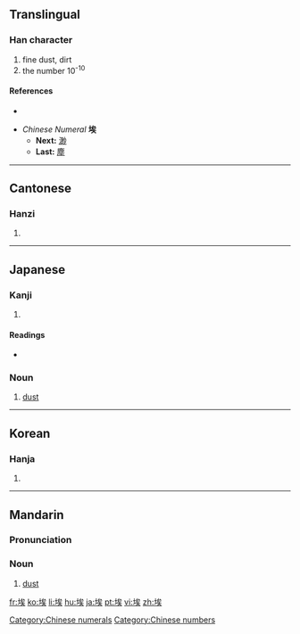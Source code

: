 ==Translingual==

===Han character===
{{Han char|rn=32|rad=土|as=07|sn=10|four=4313<sub>4</sub>|canj=土戈人大 (GIOK)}}

# fine dust, dirt
# the number 10<sup>-10</sup>

====References====
* {{Han ref|kx=0229.190|dkj=05107|dj=0465.090|hdz=10447.150|uh=57C3|ud=22467|bh=AE4A|bd=44618}}

* ''Chinese Numeral'' '''埃'''
** '''Next:''' [[渺]]
** '''Last:''' [[塵]]

[[Category:Chinese numerals]]
[[Category:Chinese numbers]]
----

==Cantonese==

===Hanzi===
{{yue-hanzi|jyut=|y=oi1}}

# {{defn|Cantonese}}

----

==Japanese==

===Kanji===
{{ja-kanji|grade=|rs=土07}}

# {{defn|Japanese}}

====Readings====
* {{ja-readings|on=[[あい]] (ai)|kun=[[ちり]] (chiri), [[ほこり]] (hokori)}}

===Noun===
{{ja-noun|k|hira=ほこり|rom=hokori}}
# [[dust]]

----

==Korean==

===Hanja===
{{ko-hanja|hangeul=애|rv=ae|mr=ae}}

# {{defn|Korean}}

----

==Mandarin==

===Pronunciation===
{{IPA|[ ai˥˥ ]}}

===Noun===
{{cmn-noun|ts|pin=āi|pint=ai1|rs=土07}}

# [[dust]]

[[fr:埃]]
[[ko:埃]]
[[li:埃]]
[[hu:埃]]
[[ja:埃]]
[[pt:埃]]
[[vi:埃]]
[[zh:埃]]